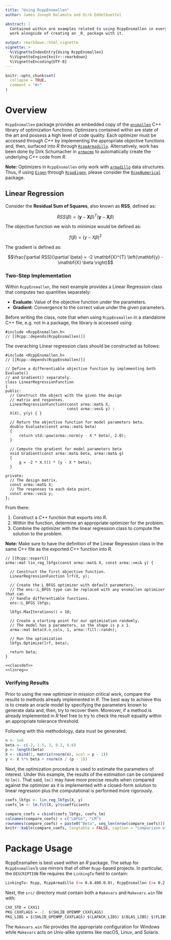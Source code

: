 ```yaml
---
title: "Using RcppEnsmallen"
author: James Joseph Balamuta and Dirk Eddelbuettel

abstract: |
  Contained within are examples related to using RcppEnsmallen in everyday 
  work alongside of creating an _R_ package with it. 

output: rmarkdown::html_vignette
vignette: >
  %\VignetteIndexEntry{Using RcppEnsmallen}
  %\VignetteEngine{knitr::rmarkdown}
  %\VignetteEncoding{UTF-8}
---
```


```r
knitr::opts_chunk$set(
  collapse = TRUE,
  comment = "#>"
)
```

# Overview

`RcppEnsmallen` package provides an embedded copy of the
[`ensmallen`](https://www.ensmallen.org/docs.html) 
C++ library of optimization functions. Optimizers contained within are state
of the art and possess a high level of code quality. Each optimizer must be 
accessed through _C++_ by implementing the appropriate objective functions and,
then, surfaced into _R_ through
[`RcppArmadillo`](https://cran.r-project.org/package=RcppArmadillo). 
Alternatively, work has been done by Dirk Schumacher in 
[`armacmp`](https://github.com/dirkschumacher/armacmp) to automatically create
the underlying _C++_ code from _R_.  

**Note:** Optimizers in `RcppEnsmallen` only work with [`armadillo`](http://arma.sourceforge.net/docs.html)
data structures. Thus, if using [`Eigen`](http://eigen.tuxfamily.org/index.php?title=Main_Page) through 
[`RcppEigen`](https://cran.r-project.org/package=RcppEigen), please consider the 
[`RcppNumerical`](https://cran.r-project.org/package=RcppNumerical)
package.

## Linear Regression 

Consider the **Residual Sum of Squares**, also known as **RSS**, defined as:

$$RSS\left( \beta \right) = \left( { \mathbf{y} - \mathbf{X} \beta } \right)^{T} \left( \mathbf{y} - \mathbf{X} \beta \right)$$

The objective function we wish to minimize would be defined as:

$$f(\beta) = (y - X\beta)^2$$

The gradient is defined as:

$$\frac{\partial RSS}{\partial \beta} = -2 \mathbf{X}^{T} \left(\mathbf{y} - \mathbf{X} \beta \right)$$

### Two-Step Implementation

Within `RcppEnsmallen`, the next example provides
a Linear Regression class that computes two quantities separately: 

- **Evaluate**: Value of the objective function under the parameters.
- **Gradient**: Convergence to the correct value under the given parameters. 

Before writing the class, note that when using `RcppEnsmallen` in
a standalone C++ file, e.g. not in a package, the library is accessed using:

```Rcpp
#include <RcppEnsmallen.h>
// [[Rcpp::depends(RcppEnsmallen)]]
```

The overaching Linear regression class should be constructed as follows: 

```Rcpp
#include <RcppEnsmallen.h>
// [[Rcpp::depends(RcppEnsmallen)]]

// Define a differentiable objective function by implementing both Evaluate()
// and Gradient() separately.
class LinearRegressionFunction
{
public:
  // Construct the object with the given the design 
  // matrix and responses.
  LinearRegressionFunction(const arma::mat& X,
                           const arma::vec& y) :
  X(X), y(y) { }

  // Return the objective function for model parameters beta.
  double Evaluate(const arma::mat& beta)
  {
      return std::pow(arma::norm(y - X * beta), 2.0);
  }

  // Compute the gradient for model parameters beta
  void Gradient(const arma::mat& beta, arma::mat& g)
  {
      g = -2 * X.t() * (y - X * beta);
  }

private:
  // The design matrix.
  const arma::mat& X;
  // The responses to each data point.
  const arma::vec& y;
};
```

From there:

1. Construct a _C++_ function that exports into _R_.
2. Within the function, determine an appropriate optimizer for the problem. 
3. Combine the optimizer with the linear regression class to compute 
   the solution to the problem.

**Note:** Make sure to have the definition of the Linear Regression class in 
the same _C++_ file as the exported _C++_ function into _R_. 

```Rcpp
// [[Rcpp::export]]
arma::mat lin_reg_lbfgs(const arma::mat& X, const arma::vec& y) {

  // Construct the first objective function.
  LinearRegressionFunction lrf(X, y);

  // Create the L_BFGS optimizer with default parameters.
  // The ens::L_BFGS type can be replaced with any ensmallen optimizer that can
  // handle differentiable functions.
  ens::L_BFGS lbfgs;

  lbfgs.MaxIterations() = 10;

  // Create a starting point for our optimization randomly.
  // The model has p parameters, so the shape is p x 1.
  arma::mat beta(X.n_cols, 1, arma::fill::randn);

  // Run the optimization
  lbfgs.Optimize(lrf, beta);

  return beta;
}
```

```Rcpp
<<classdef>>
<<linreg>>
```

### Verifying Results

Prior to using the new optimizer in mission critical work, compare the results
to methods already implemented in _R_. The best way to achieve this is to create
an oracle model by specifying the parameters known to generate data and, then,
try to recover them. Moreover, if a method is already implemented in _R_ feel
free to try to check the result equality within an appropriate tolerance threshold.  


Following with this methodology, data must be generated. 

```r
n <- 1e6
beta <- c(-2, 1.5, 3, 8.2, 6.6)
p <- length(beta)
X <- cbind(1, matrix(rnorm(n), ncol = p - 1))
y <- X %*% beta + rnorm(n / (p - 1))
```

Next, the optimization procedure is used to estimate the parameters of interest.
Under this example, the results of the estimation can be compared to `lm()`. 
That said, `lm()` may have more precise results when compared against the 
optimizer as it is implemented with a closed-form solution to linear regression
plus the computational is performed more rigorously.  

```r
coefs_lbfgs <- lin_reg_lbfgs(X, y)
coefs_lm <- lm.fit(X, y)$coefficients
```

```r
compare_coefs = cbind(coefs_lbfgs, coefs_lm)
colnames(compare_coefs) = c("LBFGS", "LM")
rownames(compare_coefs) = paste0("Beta", seq_len(nrow(compare_coefs)))
knitr::kable(compare_coefs, longtable = FALSE, caption = "Comparison of Estimated Coefficients")
```

# Package Usage

RcppEnsmallen is best used within an _R_ package. The setup for `RcppEnsmallen`'s
use mirrors that of other `Rcpp`-based projects. In particular, the
`DESCRIPTION` file requires the `LinkingTo` field to contain:

```bash
LinkingTo: Rcpp, RcppArmadillo (>= 0.8.400.0.0), RcppEnsmallen (>= 0.2.10.0.1)
```

Next, the `src/` directory must contain both a `Makevars` and `Makevars.win` 
file with:

```bash
CXX_STD = CXX11
PKG_CXXFLAGS = -I. $(SHLIB_OPENMP_CXXFLAGS)
PKG_LIBS = $(SHLIB_OPENMP_CXXFLAGS) $(LAPACK_LIBS) $(BLAS_LIBS) $(FLIBS)
```

The `Makevars.win` file provides the appropriate configuration for Windows
while `Makevars` acts on Unix-alike systems like macOS, Linux, and Solaris.

